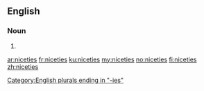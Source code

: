 ==English==

===Noun===
{{head|en}}

# {{plural of|nicety}}

[[Category:English plurals ending in "-ies"]]

[[ar:niceties]]
[[fr:niceties]]
[[ku:niceties]]
[[my:niceties]]
[[no:niceties]]
[[fi:niceties]]
[[zh:niceties]]
